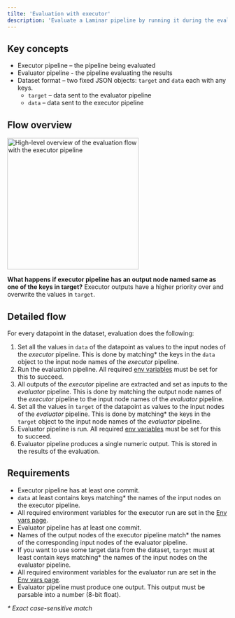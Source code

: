 ```yaml
---
tilte: 'Evaluation with executor'
description: 'Evaluate a Laminar pipeline by running it during the evaluation'
---
```


## Key concepts

- Executor pipeline – the pipeline being evaluated
- Evaluator pipeline - the pipeline evaluating the results
- Dataset format – two fixed JSON objects: `target` and `data` each with any keys.
  - `target` – data sent to the evaluator pipeline
  - `data` – data sent to the executor pipeline

## Flow overview

<Frame caption="High-level overview of the evaluation flow">
  <img
    height="300"
    src="/images/evaluations/old-evaluation-overview-with-executor.png"
    alt="High-level overview of the evaluation flow with the executor pipeline"
  />
</Frame>

<Tip> **What happens if executor pipeline has an output node named same as one of the keys in target?**
Executor outputs have a higher priority over and overwrite the values in `target`. </Tip>

## Detailed flow

For every datapoint in the dataset, evaluation does the following:

1. Set all the values in `data` of the datapoint as values to the input nodes of the _executor_ pipeline.
This is done by matching* the keys in the `data` object to the input node names of the _executor_ pipeline.
1. Run the evaluation pipeline. All required [env variables](/pipeline/env-variables) must be set for this to succeed.
1. All outputs of the _executor_ pipeline are extracted and set as inputs to the _evaluator_ pipeline.
This is done by matching the output node names of the _executor_ pipeline to the input node names of the _evaluator_ pipeline.
1. Set all the values in `target` of the datapoint as values to the input nodes of the _evaluator_ pipeline.
This is done by matching* the keys in the `target` object to the input node names of the _evaluator_ pipeline.
1. Evaluator pipeline is run. All required [env variables](/pipeline/env-variables) must be set for this to succeed.
1. Evaluator pipeline produces a single numeric output. This is stored in the results of the evaluation.

## Requirements

- Executor pipeline has at least one commit.
- `data` at least contains keys matching* the names of the input nodes on the executor pipeline.
- All required environment variables for the executor run are set in the [Env vars page](/pipeline/env-variables#full-set-up).
- Evaluator pipeline has at least one commit.
- Names of the output nodes of the executor pipeline match* the names of the corresponding input nodes of the evaluator pipeline.
- If you want to use some target data from the dataset, `target` must at least contain keys matching* the names of the input 
nodes on the evaluator pipeline.
- All required environment variables for the evaluator run are set in the [Env vars page](/pipeline/env-variables#full-set-up).
- Evaluator pipeline must produce one output. This output must be parsable into a number (8-bit float).

_\* Exact case-sensitive match_
